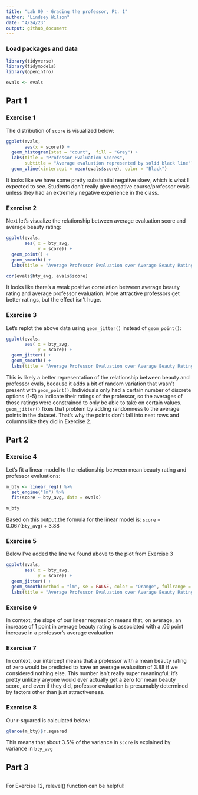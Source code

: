 ```yaml
---
title: "Lab 09 - Grading the professor, Pt. 1"
author: "Lindsey Wilson"
date: "4/24/23"
output: github_document
---
```


### Load packages and data

```r
library(tidyverse) 
library(tidymodels)
library(openintro)
```

```r
evals <- evals
```

## Part 1

### Exercise 1

The distribution of `score` is visualized below:

```r
ggplot(evals,
       aes(x = score)) + 
  geom_histogram(stat = "count",  fill = "Grey") +
  labs(title = "Professor Evaluation Scores",
       subtitle = "Average evaluation represented by solid black line") + 
  geom_vline(xintercept = mean(evals$score), color = "Black")
```
It looks like we have some pretty substantial negative skew, which is what I expected to see. Students don't really give negative course/professor evals unless they had an extremely negative experience in the class. 

### Exercise 2

Next let's visualize the relationship between average evaluation score and average beauty rating:

```r
ggplot(evals,
       aes( x = bty_avg,
            y = score)) +
  geom_point() + 
  geom_smooth() +
  labs(title = "Average Professor Evaluation over Average Beauty Rating")

cor(evals$bty_avg, evals$score)
```

It looks like there's a weak positive correlation between average beauty rating and average professor evaluation. More attractive professors get better ratings, but the effect isn't huge.

### Exercise 3

Let's replot the above data using `geom_jitter()` instead of `geom_point()`:

```r
ggplot(evals,
       aes( x = bty_avg,
            y = score)) +
  geom_jitter() + 
  geom_smooth() +
  labs(title = "Average Professor Evaluation over Average Beauty Rating")
```

This is likely a better representation of the relationship between beauty and professor evals, because it adds a bit of random variation that wasn't present with `geom_point()`. Individuals only had a certain number of discrete options (1-5) to indicate their ratings of the professor, so the averages of those ratings were constrained to only be able to take on certain values. `geom_jitter()` fixes that problem by adding randomness to the average points in the dataset. That's why the points don't fall into neat rows and columns like they did in Exercise 2.

## Part 2

### Exercise 4

Let's fit a linear model to the relationship between mean beauty rating and professor evaluations:

```r
m_bty <- linear_reg() %>%
  set_engine("lm") %>%
  fit(score ~ bty_avg, data = evals)

m_bty
```

Based on this output,the formula for the linear model is: `score` = 0.067(`bty_avg`) + 3.88

### Exercise 5

Below I've added the line we found above to the plot from Exercise 3

```r
ggplot(evals,
       aes( x = bty_avg,
            y = score)) +
  geom_jitter() + 
  geom_smooth(method = "lm", se = FALSE, color = "Orange", fullrange = TRUE) +
  labs(title = "Average Professor Evaluation over Average Beauty Rating")
```

### Exercise 6

In context, the slope of our linear regression means that, on average, an increase of 1 point in average beauty rating is associated with a .06 point increase in a professor's average evaluation

### Exercise 7

In context, our intercept means that a professor with a mean beauty rating of zero would be predicted to have an average evaluation of 3.88 if we considered nothing else. This number isn't really super meaningful; it's pretty unlikely anyone would ever actually get a zero for mean beauty score, and even if they did, professor evaluation is presumably determined by factors other than just attractiveness.


### Exercise 8

Our r-squared is calculated below:

```r
glance(m_bty)$r.squared
```

This means that about 3.5% of the variance in `score` is explained by variance in `bty_avg`

## Part 3

## 
For Exercise 12, relevel() function can be helpful! 

